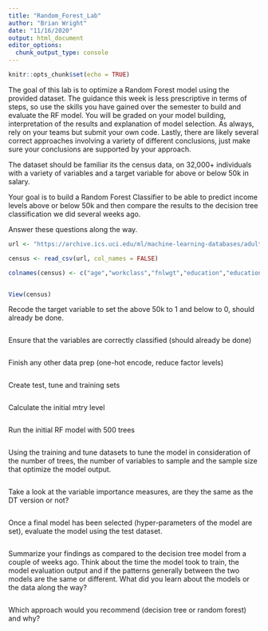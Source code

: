 ```yaml
---
title: "Random_Forest_Lab"
author: "Brian Wright"
date: "11/16/2020"
output: html_document
editor_options: 
  chunk_output_type: console
---
```


```r
knitr::opts_chunk$set(echo = TRUE)
```

The goal of this lab is to optimize a Random Forest model using the provided dataset.  The guidance this week is less prescriptive in terms of steps, so use the skills you have gained over the semester to build and evaluate the RF model. You will be graded on your model building, interpretation of the results and explanation of model selection. As always, rely on your teams but submit your own code. Lastly, there are likely several correct approaches involving a variety of different conclusions, just make sure your conclusions are supported by your approach.    

The dataset should be familiar its the census data, on 32,000+ individuals with a variety of variables and a target variable for above or below 50k in salary. 

Your goal is to build a Random Forest Classifier to be able to predict income levels above or below 50k and then compare the results to the decision tree classification we did several weeks ago.

Answer these questions along the way. 

```r
url <- "https://archive.ics.uci.edu/ml/machine-learning-databases/adult/adult.data"

census <- read_csv(url, col_names = FALSE)

colnames(census) <- c("age","workclass","fnlwgt","education","education_num","marital_status","occupation","relationship","race","sex","capital_gain","capital_loss","hours_per_week","native_country","income")


View(census)

```


Recode the target variable to set the above 50k to 1 and below to 0, should already
be done. 
```r

```

Ensure that the variables are correctly classified (should already be done)
```r
```

Finish any other data prep (one-hot encode, reduce factor levels)
```r

```

Create test, tune and training sets 
```r

```

Calculate the initial mtry level 
```r

```

Run the initial RF model with 500 trees 
```r

```


Using the training and tune datasets to tune the model in consideration of the number of trees, the number of variables to sample and the sample size that optimize the model output. 
```r

```


Take a look at the variable importance measures, are they the same as the DT version or not? 
```r

```


Once a final model has been selected (hyper-parameters of the model are set), evaluate the model using the test dataset. 
```r

```

Summarize your findings as compared to the decision tree model from a couple of weeks ago. Think about the time the model took to train, the model evaluation output and if the patterns generally between the two models are the same or different. What did you learn about the models or the data along the way? 
```r

```

Which approach would you recommend (decision tree or random forest) and why?


